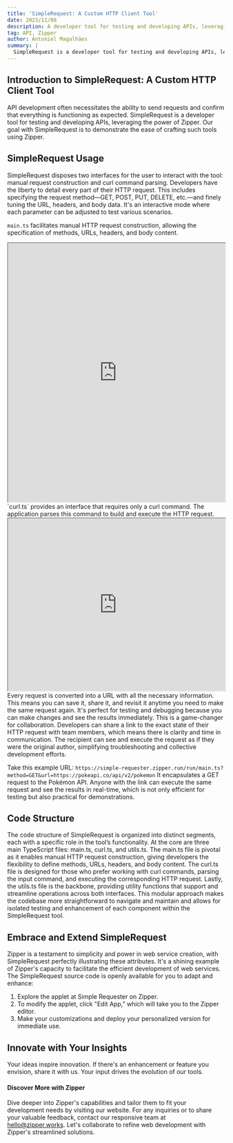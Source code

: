 ```yaml
---
title: 'SimpleRequest: A Custom HTTP Client Tool'
date: 2023/11/08
description: A developer tool for testing and developing APIs, leveraging the power of Zipper.
tag: API, Zipper
author: Antoniel Magalhães
summary: |
  SimpleRequest is a developer tool for testing and developing APIs, leveraging the power of Zipper. It's a custom HTTP client that allows you to make requests and see the results in real time. It's perfect for testing and debugging because you can make changes and see the results immediately.
---
```


## Introduction to SimpleRequest: A Custom HTTP Client Tool

API development often necessitates the ability to send requests and confirm that everything is functioning as expected. SimpleRequest is a developer tool for testing and developing APIs, leveraging the power of Zipper. Our goal with SimpleRequest is to demonstrate the ease of crafting such tools using Zipper.

## SimpleRequest Usage

SimpleRequest disposes two interfaces for the user to interact with the tool: manual request construction and curl
command parsing. Developers have the liberty to detail every part of their HTTP request. This includes specifying
the request method—GET, POST, PUT, DELETE, etc.—and finely tuning the URL, headers, and body data. It's an
interactive mode where each parameter can be adjusted to test various scenarios.

`main.ts` facilitates manual HTTP request construction, allowing the specification of methods, URLs, headers, and body content.

<iframe
  width="100%"
  height="600"
  src="https://simple-requester.zipper.run/embed/run/main.ts"
></iframe>

<br />
`curl.ts` provides an interface that requires only a curl command. The application
parses this command to build and execute the HTTP request.

<iframe
  width="100%"
  height="400"
  src="https://simple-requester.zipper.run/embed/run/curl.ts"
></iframe>

<br />
Every request is converted into a URL with all the necessary information. This means
you can save it, share it, and revisit it anytime you need to make the same request
again. It's perfect for testing and debugging because you can make changes and see
the results immediately. This is a game-changer for collaboration. Developers can
share a link to the exact state of their HTTP request with team members, which means
there is clarity and time in communication. The recipient can see and execute the
request as if they were the original author, simplifying troubleshooting and collective
development efforts.

Take this example URL: `https://simple-requester.zipper.run/run/main.ts?method=GET&url=https://pokeapi.co/api/v2/pokemon`
It encapsulates a GET request to the Pokémon API. Anyone with the link can execute the same request and see the results in
real-time, which is not only efficient for testing but also practical for demonstrations.

## Code Structure

The code structure of SimpleRequest is organized into distinct segments, each with a specific role
in the tool’s functionality. At the core are three main TypeScript files: main.ts, curl.ts, and utils.ts.
The main.ts file is pivotal as it enables manual HTTP request construction, giving developers the flexibility to define methods,
URLs, headers, and body content. The curl.ts file is designed for those who prefer working with curl commands,
parsing the input command, and executing the corresponding HTTP request. Lastly, the utils.ts file is the backbone,
providing utility functions that support and streamline operations across both interfaces. This modular approach
makes the codebase more straightforward to navigate and maintain and allows for isolated testing and enhancement
of each component within the SimpleRequest tool.

## Embrace and Extend SimpleRequest

Zipper is a testament to simplicity and power in web service creation, with SimpleRequest perfectly
illustrating these attributes. It's a shining example of Zipper's capacity to facilitate the efficient
development of web services.
The SimpleRequest source code is openly available for you to adapt and enhance:

1. Explore the applet at Simple Requester on Zipper.
2. To modify the applet, click "Edit App,” which will take you to the Zipper editor.
3. Make your customizations and deploy your personalized version for immediate use.

## Innovate with Your Insights

Your ideas inspire innovation. If there's an enhancement or feature you envision, share it with us. Your input drives the evolution of our tools.

#### Discover More with Zipper

Dive deeper into Zipper's capabilities and tailor them to fit your development needs by visiting our website. For any inquiries or to share your valuable feedback, contact our responsive team at hello@zipper.works. Let's collaborate to refine web development with Zipper's streamlined solutions.
